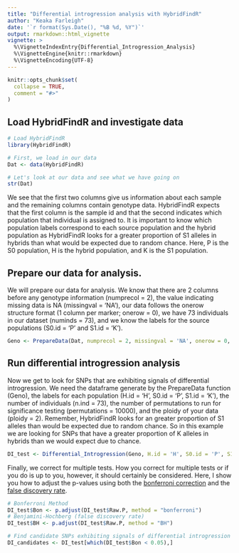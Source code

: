 ```yaml
---
title: "Differential introgression analysis with HybridFindR"
author: "Keaka Farleigh"
date: '`r format(Sys.Date(), "%B %d, %Y")`'
output: rmarkdown::html_vignette
vignette: >
  %\VignetteIndexEntry{Differential_Introgression_Analysis}
  %\VignetteEngine{knitr::rmarkdown}
  %\VignetteEncoding{UTF-8}
---
```


```r
knitr::opts_chunk$set(
  collapse = TRUE,
  comment = "#>"
)
```

## Load HybridFindR and investigate data
```r
# Load HybridFindR
library(HybridFindR)

# First, we load in our data
Dat <- data(HybridFindR)

# Let's look at our data and see what we have going on
str(Dat)
```

We see that the first two columns give us information about each sample and the remaining columns contain genotype data. HybridFindR expects that the first column is the sample id and that the second indicates which population that individual is assigned to. It is important to know which population labels correspond to each source population and the hybrid population as HybridFindR looks for a greater proportion of S1 alleles in hybrids than what would be expected due to random chance. Here, P is the S0 population, H is the hybrid population, and K is the S1 population.

## Prepare our data for analysis.
We will prepare our data for analysis. We know that there are 2 columns before any genotype information (numprecol = 2), the value indicating missing data is NA (missingval = 'NA'), our data follows the onerow structure format (1 column per marker; onerow = 0), we have 73 individuals in our dataset (numinds = 73), and we know the labels for the source populations (S0.id = 'P' and S1.id = 'K').

```r
Geno <- PrepareData(Dat, numprecol = 2, missingval = 'NA', onerow = 0, numinds = 73, S0.id = 'P', S1.id = 'K')
```


## Run differential introgression analysis
Now we get to look for SNPs that are exhibiting signals of differential introgression. We need the dataframe generate by the PrepareData function (Geno), the labels for each population (H.id = 'H', S0.id = 'P', S1.id = 'K'), the number of individuals (n.ind = 73), the number of permutations to run for significance testing (permutations = 10000), and the ploidy of your data (ploidy = 2). Remember, HybridFindR looks for an greater proportion of S1 alleles than would be expected due to random chance. So in this example we are looking for SNPs that have a greater proportion of K alleles in hybrids than we would expect due to chance. 
```r
DI_test <- Differential_Introgression(Geno, H.id = 'H', S0.id = 'P', S1.id = 'K', n.ind = 73, permutations = 10000, ploidy = 2)
```

Finally, we correct for multiple tests. How you correct for multiple tests or if you do is up to you, however, it should certainly be considered. Here, I show you how to adjust the p-values using both the [bonferroni correction](https://www.tandfonline.com/doi/abs/10.1080/01621459.1961.10482090) and the [false discovery rate](https://rss.onlinelibrary.wiley.com/doi/abs/10.1111/j.2517-6161.1995.tb02031.x). 
```r
# Bonferroni Method
DI_test$Bon <- p.adjust(DI_test$Raw.P, method = "bonferroni")
# Benjamini-Hochberg (false discovery rate)
DI_test$BH <- p.adjust(DI_test$Raw.P, method = "BH")

# Find candidate SNPs exhibiting signals of differential introgression
DI_candidates <- DI_test[which(DI_test$Bon < 0.05),]

```
